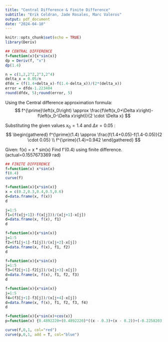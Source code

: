 ```yaml
---
title: "Central Difference & Finite Difference"
subtitle: "Erik Celdran, Jade Rosales, Marc Valeros"
output: pdf_document
date: "2024-04-10"
---
```


```r
knitr::opts_chunk$set(echo = TRUE)
library(Deriv)
```

```r
## CENTRAL DIFFERENCE
f=function(x){x*sin(x)}
dp = Deriv(f, "x")
dp(1.4)

n = c(1,2,2^2,2^3,2^4)
delta_x = 0.05/n
dfdx = (f(1.4+delta_x)-f(1.4-delta_x))/(2*(delta_x))
error = dfdx-1.223404
round(dfdx, 5);round(error, 5)

```

Using the Central difference approximation formula:
$$
f^{\prime}\left(x_0\right) \approx \frac{f\left(x_0+\Delta x\right)-f\left(x_0-\Delta x\right)}{2 \cdot \Delta x}
$$

Substituting the given values $x_0=1.4$ and $\Delta x=0.05$ :
$$
\begin{gathered}
f^{\prime}(1.4) \approx \frac{f(1.4+0.05)-f(1.4-0.05)}{2 \cdot 0.05} \\
f^{\prime}(1.4)=0.942
\end{gathered}
$$





Given:
f(x) = x * sin(x)
Find f'(0.4) using finite difference. (actual=0.1557673369 rad)
```r
## FINITE DIFFERENCE
f=function(x) x*sin(x)
f(0.4)
curve(f)

f=function(x){x*sin(x)}
x = c(0.2,0.3,0.4,0.5,0.6)
d=data.frame(x, f(x))
d

j=1:5
f1=(f(x[j+1])-f(x[j]))/(x[j+1]-x[j])
d=data.frame(x, f(x), f1)
d

f=function(x){x*sin(x)}
j=1:5
f2=(f1[j+1]-f1[j])/(x[j+2]-x[j])
d=data.frame(x, f(x), f1, f2)
d

f=function(x){x*sin(x)}
j=1:5
f3=(f2[j+1]-f2[j])/(x[j+3]-x[j])
d=data.frame(x, f(x), f1, f2, f3)
d

f=function(x){x*sin(x)}
j=1:5
f4=(f3[j+1]-f3[j])/(x[j+4]-x[j])
d=data.frame(x, f(x), f1, f2, f3, f4)
d

f=function(x){x*sin(x)+cos(x)}
p=function(x) {0.4892220+(0.4892220)*((x - 0.3)+(x - 0.2))+(-0.2258203)*((x - 0.3)*(x - 0.2)+ (x - 0.2)*(x - 0.2)+(x - 0.4)*(x-0.3))+(-0.1466473)*((x - 0.4)*(x - 0.3)*(x - 0.2)+(x - 0.5)*(x - 0.3)*(x - 0.2)+(x - 0.5)*(x - 0.4)*(x - 0.2))+(x - 0.5)*(x-0.4)*(x-0.3)}

curve(f,0,1, col="red")
curve(p,0,1, add = T, col="blue")

```



